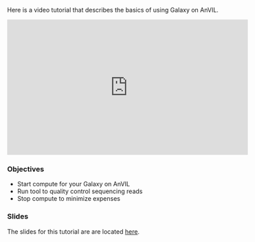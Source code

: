 
Here is a video tutorial that describes the basics of using Galaxy on AnVIL.

<iframe width="560" height="315" src="https://www.youtube.com/embed/9TEVu7QobOo?si=a1IR17kSNUs4bTaD" title="YouTube video player" frameborder="0" allow="accelerometer; autoplay; clipboard-write; encrypted-media; gyroscope; picture-in-picture; web-share" referrerpolicy="strict-origin-when-cross-origin" allowfullscreen></iframe>

### Objectives

- Start compute for your Galaxy on AnVIL
- Run tool to quality control sequencing reads
- Stop compute to minimize expenses

### Slides

The slides for this tutorial are are located [here](https://docs.google.com/presentation/d/1yYCg4cPVBMMDghT17B4XzROieqyMH99Ex9nMm_Scm9Q/edit?usp=sharing).


